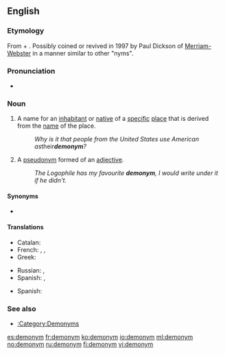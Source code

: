 ==English==
{{wikipedia}}

===Etymology===
From {{etyl|grc|en}} {{term|δῆμος||people|lang=grc}} + {{term|ὄνυμα||name|lang=grc}}. Possibly coined or revived in 1997 by Paul Dickson of [[w:Merriam-Webster|Merriam-Webster]] in a manner similar to other "nyms".

{{confix|demo|onym|lang=en}}

===Pronunciation===
* {{a|UK}} {{IPA|/ˈdɛmənɪm/|lang=en}}

===Noun===
{{en-noun}}

# A name for an [[inhabitant]] or [[native]] of a [[specific]] [[place]] that is derived from the [[name]] of the place.
#: ''Why is it that people from the United States use American as ''their'' '''demonym'''?''
# {{context|obsolete|lang=en}} A [[pseudonym]] formed of an [[adjective]].
#: ''The Logophile has my favourite '''demonym''', I would write under it if he didn't.''

====Synonyms====
* {{l|en|gentilic}}

====Translations====
{{trans-top|name for an inhabitant or native of a specific place}}
* Catalan: {{t|ca|gentilici|m}}
* French: {{t+|fr|gentilé|m}}, {{t+|fr|ethnonyme|m}}, {{t+|fr|démonyme|m}}
* Greek: {{t+|el|πατριδωνυμικό|n}}
{{trans-mid}}
* Russian: {{t+|ru|этнохороним|m|tr=etnoxorónim|sc=Cyrl}}, {{t|ru|этникон|m|tr=etnikón|sc=Cyrl}}
* Spanish: {{t+|es|gentilicio}}, {{t|es|demónimo|m}}
{{trans-bottom}}

{{trans-top|pseudonym formed of an adjective}}
{{trans-mid}}
{{trans-bottom}}

{{checktrans-top}}
* Spanish: {{t+check|es|gentilicio|m}}
{{trans-bottom}}

===See also===
* [[:Category:Demonyms]]

[[es:demonym]]
[[fr:demonym]]
[[ko:demonym]]
[[io:demonym]]
[[ml:demonym]]
[[no:demonym]]
[[ru:demonym]]
[[fi:demonym]]
[[vi:demonym]]